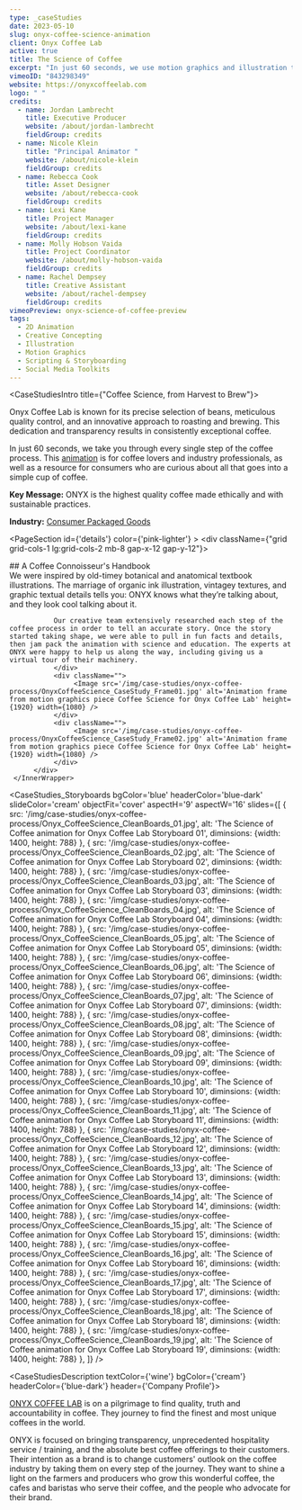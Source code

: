 ```yaml
---
type: _caseStudies
date: 2023-05-10
slug: onyx-coffee-science-animation
client: Onyx Coffee Lab
active: true
title: The Science of Coffee
excerpt: "In just 60 seconds, we use motion graphics and illustration to take you through every step of Onyx's coffee process."
vimeoID: "843298349"
website: https://onyxcoffeelab.com
logo: " "
credits:
  - name: Jordan Lambrecht
    title: Executive Producer
    website: /about/jordan-lambrecht
    fieldGroup: credits
  - name: Nicole Klein
    title: "Principal Animator "
    website: /about/nicole-klein
    fieldGroup: credits
  - name: Rebecca Cook
    title: Asset Designer
    website: /about/rebecca-cook
    fieldGroup: credits
  - name: Lexi Kane
    title: Project Manager
    website: /about/lexi-kane
    fieldGroup: credits
  - name: Molly Hobson Vaida
    title: Project Coordinator
    website: /about/molly-hobson-vaida
    fieldGroup: credits
  - name: Rachel Dempsey
    title: Creative Assistant
    website: /about/rachel-dempsey
    fieldGroup: credits
vimeoPreview: onyx-science-of-coffee-preview
tags:
  - 2D Animation
  - Creative Concepting
  - Illustration
  - Motion Graphics
  - Scripting & Storyboarding
  - Social Media Toolkits
---
```


<CaseStudiesIntro title={"Coffee Science, from Harvest to Brew"}>

Onyx Coffee Lab is known for its precise selection of beans, meticulous quality control, and an innovative approach to roasting and brewing. This dedication and transparency results in consistently exceptional coffee.

In just 60 seconds, we take you through every single step of the coffee process. This [animation](/services/animation) is for coffee lovers and industry professionals, as well as a resource for consumers who are curious about all that goes into a simple cup of coffee.

**Key Message:** ONYX is the highest quality coffee made ethically and with sustainable practices.

**Industry:** [Consumer Packaged Goods](/industries/cpg-video-production)
</CaseStudiesIntro>


<PageSection id={'details'} color={'pink-lighter'} >
     <InnerWrapper>
          <div className={"grid grid-cols-1 lg:grid-cols-2 mb-8 gap-x-12 gap-y-12"}>
               <div>
               ## A Coffee Connoisseur's Handbook
               </div>
               <div>
               We were inspired by old-timey botanical and anatomical textbook illustrations. The marriage of organic ink illustration, vintagey textures, and graphic textual details tells you: ONYX knows what they’re talking about, and they look cool talking about it.

               Our creative team extensively researched each step of the coffee process in order to tell an accurate story. Once the story started taking shape, we were able to pull in fun facts and details, then jam pack the animation with science and education. The experts at ONYX were happy to help us along the way, including giving us a virtual tour of their machinery.
               </div>
               <div className="">
                    <Image src='/img/case-studies/onyx-coffee-process/OnyxCoffeeScience_CaseStudy_Frame01.jpg' alt='Animation frame from motion graphics piece Coffee Science for Onyx Coffee Lab' height={1920} width={1080} />
               </div>
               <div className="">
                    <Image src='/img/case-studies/onyx-coffee-process/OnyxCoffeeScience_CaseStudy_Frame02.jpg' alt='Animation frame from motion graphics piece Coffee Science for Onyx Coffee Lab' height={1920} width={1080} />
               </div>
          </div>
     </InnerWrapper>
</PageSection>


<CaseStudies_Storyboards
bgColor='blue'
headerColor='blue-dark'
slideColor='cream'
objectFit='cover'
aspectH='9'
aspectW='16'
slides={[
    {
      src: '/img/case-studies/onyx-coffee-process/Onyx_CoffeeScience_CleanBoards_01.jpg',
      alt: 'The Science of Coffee animation for Onyx Coffee Lab Storyboard 01',
      diminsions: {width: 1400, height: 788}
    },
    {
      src: '/img/case-studies/onyx-coffee-process/Onyx_CoffeeScience_CleanBoards_02.jpg',
      alt: 'The Science of Coffee animation for Onyx Coffee Lab Storyboard 02',
      diminsions: {width: 1400, height: 788}
    },
    {
      src: '/img/case-studies/onyx-coffee-process/Onyx_CoffeeScience_CleanBoards_03.jpg',
      alt: 'The Science of Coffee animation for Onyx Coffee Lab Storyboard 03',
      diminsions: {width: 1400, height: 788}
    },
    {
      src: '/img/case-studies/onyx-coffee-process/Onyx_CoffeeScience_CleanBoards_04.jpg',
      alt: 'The Science of Coffee animation for Onyx Coffee Lab Storyboard 04',
      diminsions: {width: 1400, height: 788}
    },
    {
      src: '/img/case-studies/onyx-coffee-process/Onyx_CoffeeScience_CleanBoards_05.jpg',
      alt: 'The Science of Coffee animation for Onyx Coffee Lab Storyboard 05',
      diminsions: {width: 1400, height: 788}
    },
    {
      src: '/img/case-studies/onyx-coffee-process/Onyx_CoffeeScience_CleanBoards_06.jpg',
      alt: 'The Science of Coffee animation for Onyx Coffee Lab Storyboard 06',
      diminsions: {width: 1400, height: 788}
    },
    {
      src: '/img/case-studies/onyx-coffee-process/Onyx_CoffeeScience_CleanBoards_07.jpg',
      alt: 'The Science of Coffee animation for Onyx Coffee Lab Storyboard 07',
      diminsions: {width: 1400, height: 788}
    },
    {
      src: '/img/case-studies/onyx-coffee-process/Onyx_CoffeeScience_CleanBoards_08.jpg',
      alt: 'The Science of Coffee animation for Onyx Coffee Lab Storyboard 08',
      diminsions: {width: 1400, height: 788}
    },
    {
      src: '/img/case-studies/onyx-coffee-process/Onyx_CoffeeScience_CleanBoards_09.jpg',
      alt: 'The Science of Coffee animation for Onyx Coffee Lab Storyboard 09',
      diminsions: {width: 1400, height: 788}
    },
    {
      src: '/img/case-studies/onyx-coffee-process/Onyx_CoffeeScience_CleanBoards_10.jpg',
      alt: 'The Science of Coffee animation for Onyx Coffee Lab Storyboard 10',
      diminsions: {width: 1400, height: 788}
    },
    {
      src: '/img/case-studies/onyx-coffee-process/Onyx_CoffeeScience_CleanBoards_11.jpg',
      alt: 'The Science of Coffee animation for Onyx Coffee Lab Storyboard 11',
      diminsions: {width: 1400, height: 788}
    },
    {
      src: '/img/case-studies/onyx-coffee-process/Onyx_CoffeeScience_CleanBoards_12.jpg',
      alt: 'The Science of Coffee animation for Onyx Coffee Lab Storyboard 12',
      diminsions: {width: 1400, height: 788}
    },
    {
      src: '/img/case-studies/onyx-coffee-process/Onyx_CoffeeScience_CleanBoards_13.jpg',
      alt: 'The Science of Coffee animation for Onyx Coffee Lab Storyboard 13',
      diminsions: {width: 1400, height: 788}
    },
    {
      src: '/img/case-studies/onyx-coffee-process/Onyx_CoffeeScience_CleanBoards_14.jpg',
      alt: 'The Science of Coffee animation for Onyx Coffee Lab Storyboard 14',
      diminsions: {width: 1400, height: 788}
    },
    {
      src: '/img/case-studies/onyx-coffee-process/Onyx_CoffeeScience_CleanBoards_15.jpg',
      alt: 'The Science of Coffee animation for Onyx Coffee Lab Storyboard 15',
      diminsions: {width: 1400, height: 788}
    },
    {
      src: '/img/case-studies/onyx-coffee-process/Onyx_CoffeeScience_CleanBoards_16.jpg',
      alt: 'The Science of Coffee animation for Onyx Coffee Lab Storyboard 16',
      diminsions: {width: 1400, height: 788}
    },
    {
      src: '/img/case-studies/onyx-coffee-process/Onyx_CoffeeScience_CleanBoards_17.jpg',
      alt: 'The Science of Coffee animation for Onyx Coffee Lab Storyboard 17',
      diminsions: {width: 1400, height: 788}
    },
    {
      src: '/img/case-studies/onyx-coffee-process/Onyx_CoffeeScience_CleanBoards_18.jpg',
      alt: 'The Science of Coffee animation for Onyx Coffee Lab Storyboard 18',
      diminsions: {width: 1400, height: 788}
    },
    {
      src: '/img/case-studies/onyx-coffee-process/Onyx_CoffeeScience_CleanBoards_19.jpg',
      alt: 'The Science of Coffee animation for Onyx Coffee Lab Storyboard 19',
      diminsions: {width: 1400, height: 788}
    },
  ]}
/> 



<CaseStudiesDescription textColor={'wine'} bgColor={'cream'} headerColor={'blue-dark'} header={'Company Profile'}>

[ONYX COFFEE LAB](https://onyxcoffeelab.com) is on a pilgrimage to find quality, truth and accountability in coffee. They journey to find the finest and most unique coffees in the world.

ONYX is focused on bringing transparency, unprecedented hospitality service / training, and the absolute best coffee offerings to their customers. Their intention as a brand is to change customers' outlook on the coffee industry by taking them on every step of the journey. They want to shine a light on the farmers and producers who grow this wonderful coffee, the cafes and baristas who serve their coffee, and the people who advocate for their brand.

</CaseStudiesDescription>